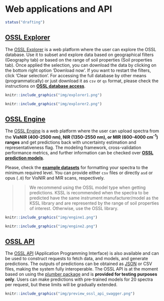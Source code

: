 # Web applications and API

```r
status("drafting")
```

## [OSSL Explorer](https://explorer.soilspectroscopy.org/)

The [OSSL Explorer](https://explorer.soilspectroscopy.org/) is a web platform where the user can explore the OSSL database. Use it to subset and explore data based on geographical filters (Geography tab) or based on the range of soil properties (Soil properties tab). Once applied the selection, you can download the data by clicking on the bottom right option 'Download now'. If you want to restart the filters, click 'Clear selection'. For accessing the full database by other means (programmatically) or just download it as `csv` or `qs` format, please check the instructions on **[OSSL database access](https://soilspectroscopy.github.io/ossl-manual/ossl-database-access.html)**.

```r
knitr::include_graphics("img/explorer1.png")
```

```r
knitr::include_graphics("img/explorer2.png")
```

## [OSSL Engine](https://engine.soilspectroscopy.org/)

The [OSSL Engine](https://engine.soilspectroscopy.org/) is a web platform where the user can upload spectra from the **VisNIR (400-2500 nm), NIR (1350-2550 nm), or MIR (600-4000 cm<sup>-1</sup>) ranges** and get predictions back with uncertainty estimation and representativeness flag. The modeling framework, cross-validation performance metrics, and further information can be checked over **[OSSL prediction models](https://soilspectroscopy.github.io/ossl-manual/ossl-prediction-models.html)**.

Please, check the **[example datasets](https://github.com/soilspectroscopy/ossl-manual/tree/main/sample-data)** for formatting your spectra to the minimum required level. You can provide either `csv` files or directly `asd` or opus (`.0`) for VisNIR and MIR scans, respectively.

>> We recommend using the OSSL model type when getting predictions. KSSL is recommended when the spectra to be predicted have the same instrument manufacturer/model as the KSSL library and are represented by the range of soil properties of interest. Otherwise, use the OSSL library.

```r
knitr::include_graphics("img/engine1.png")
```

```r
knitr::include_graphics("img/engine2.png")
```

## [OSSL API](https://api.soilspectroscopy.org/__docs__/#/)

The [OSSL API](https://api.soilspectroscopy.org/__docs__/#/) (Application Programming Interface) is also available and can be used to construct requests to fetch data, and models, and generate predictions. The outputs of predictions can be obtained as [JSON](https://www.json.org/json-en.html) or CSV files, making the system fully interoperable. The OSSL API is at the moment based on using the [plumber package](https://www.rplumber.io/) and is **provided for testing purposes only**. Users can make predictions with pre-trained models for 20 spectra per request, but these limits will be gradually extended.

```r
knitr::include_graphics("img/preview_ossl_api_swagger.png")
```

